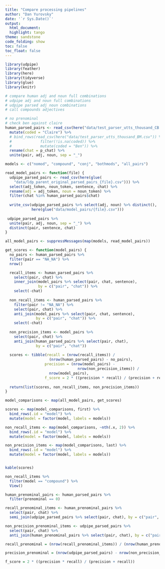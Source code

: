 ```yaml
---
title: "Compare processing pipelines"
author: "Dan Yurovsky"
date: '`r Sys.Date()`'
output:
  html_document:
  highlight: tango
theme: sandstone
code_folding: show
toc: false
toc_float: false
---
```

  
```r
library(udpipe)
library(feather)
library(here)
library(tidyverse)
library(glue)
library(knitr)
```

```r
# compare human adj and noun full combinations
# udpipe adj and noun full combinations
# udpipe parsed adj noun combinations
# call compounds adjectives

# no prenominal
# check ben against claire
human_parsed_pairs <- read_csv(here("data/test_parser_utts_thousand_CB.csv")) %>%
  mutate(coded = "Claire") %>%
  # bind_rows(read_csv(here("data/test_parser_utts_thousand_BM.csv")) %>%
  #             filter(!is.na(coded)) %>%
  #             mutate(coded = "Ben")) %>%
  rename(chat = p_chat) %>%
  unite(pair, adj, noun, sep = "_") 

models <- c("nomod", "compound", "conj", "bothmods", "all_pairs")

read_model_pairs <- function(file) {
  udpipe_parsed_pairs <- read_csv(here(glue(
    "data/ldp_parent_original_parsed_pairs_{file}.csv"))) %>%
  select(adj_token, noun_token, sentence, chat) %>%
  rename(adj = adj_token, noun = noun_token) %>%
  filter(chat %in% human_parsed_pairs$chat)
  
  write_csv(udpipe_parsed_pairs %>% select(adj, noun) %>% distinct(), 
            here(glue("data/model_pairs/{file}.csv")))
  
 udpipe_parsed_pairs %>%
  unite(pair, adj, noun, sep = "_") %>%
  distinct(pair, sentence, chat)
}

all_model_pairs <- suppressMessages(map(models, read_model_pairs))
```

```r
get_scores <- function(model_pairs) {
  no_pairs <- human_parsed_pairs %>% 
  filter(pair == "NA_NA") %>%
  nrow()

  recall_items <- human_parsed_pairs %>%
    select(pair, chat) %>%
    inner_join(model_pairs %>% select(pair, chat, sentence), 
               by = c("pair", "chat")) %>%
    select(-chat)
  
  non_recall_items <- human_parsed_pairs %>%
    filter(pair != "NA_NA") %>%
    select(pair, chat) %>%
    anti_join(model_pairs %>% select(pair, chat, sentence), 
              by = c("pair", "chat")) %>% 
    select(-chat)
  
  non_precision_items <- model_pairs %>%
    select(pair, chat) %>%
    anti_join(human_parsed_pairs %>% select(pair, chat), 
              by = c("pair", "chat")) 
  
  scores <- tibble(recall = (nrow(recall_items)) / 
                    (nrow(human_parsed_pairs) - no_pairs),
                  precision = (nrow(model_pairs) - 
                                 nrow(non_precision_items)) /
                    nrow(model_pairs), 
                  f_score = 2 * ((precision * recall) / (precision + recall)))
  
  return(list(scores, non_recall_items, non_precision_items))
}

model_comparisons <- map(all_model_pairs, get_scores)

scores <- map(model_comparisons, first) %>%
  bind_rows(.id = "model") %>%
  mutate(model = factor(model, labels = models))

non_recall_items <- map(model_comparisons, ~nth(.x, 2)) %>%
  bind_rows(.id = "model") %>%
  mutate(model = factor(model, labels = models))

non_precision_items <- map(model_comparisons, last) %>%
  bind_rows(.id = "model") %>%
  mutate(model = factor(model, labels = models))


kable(scores)
```

```r
non_recall_items %>%
  filter(model == "compound") %>%
  View()
```


```r
human_prenominal_pairs <- human_parsed_pairs %>%
  filter(prenominal == 0)

recall_prenominal_items <- human_prenominal_pairs %>%
  select(pair, chat) %>%
  semi_join(udpipe_parsed_pairs %>% select(pair, chat), by = c("pair", "chat"))

non_precision_prenominal_items <- udpipe_parsed_pairs %>%
  select(pair, chat) %>%
  anti_join(human_prenominal_pairs %>% select(pair, chat), by = c("pair", "chat"))

recall_prenominal = (nrow(recall_prenominal_items)) / (nrow(human_prenominal_pairs))

precision_prenominal = (nrow(udpipe_parsed_pairs) - nrow(non_precision_prenominal_items)) / nrow(udpipe_parsed_pairs)

f_score = 2 * ((precision * recall) / (precision + recall))
```

